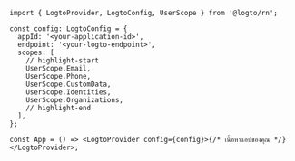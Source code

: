 ```tsx title="App.tsx"
import { LogtoProvider, LogtoConfig, UserScope } from '@logto/rn';

const config: LogtoConfig = {
  appId: '<your-application-id>',
  endpoint: '<your-logto-endpoint>',
  scopes: [
    // highlight-start
    UserScope.Email,
    UserScope.Phone,
    UserScope.CustomData,
    UserScope.Identities,
    UserScope.Organizations,
    // highlight-end
  ],
};

const App = () => <LogtoProvider config={config}>{/* เนื้อหาแอปของคุณ */}</LogtoProvider>;
```

